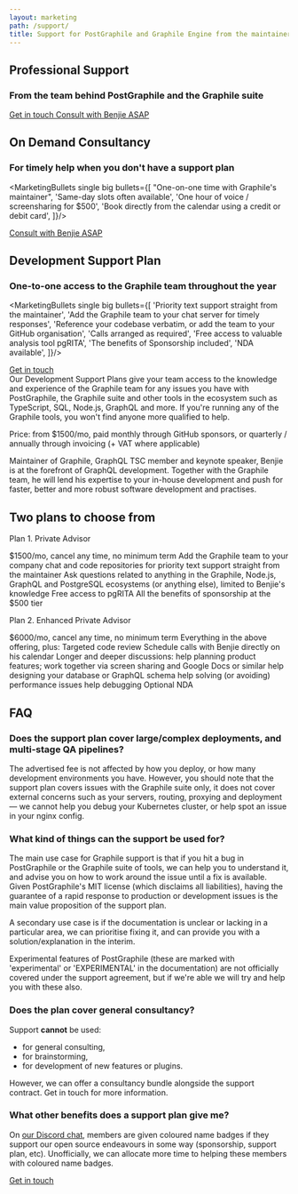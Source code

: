 ```yaml
---
layout: marketing
path: /support/
title: Support for PostGraphile and Graphile Engine from the maintainer
---
```



<MarketingLayout blue>

<!-- **************************************** -->

<Hero bg="white">

## Professional Support

### From the team behind PostGraphile and the Graphile suite

<div class='flex'>
<a class='mr3 button--solid-light' href='mailto:team@graphile.com?subject=Support%20enquiry'>Get in touch <span class='fas fa-fw fa-arrow-right' /></a>
<a class='mr3 button--solid' target="_blank" href='https://benjie.dev/'>Consult with Benjie ASAP <span class='fas fa-fw fa-external-link-alt' /></a>
</div>

</Hero>

<MarketingSection bg="white">

<div className="f4 b tl" style={{maxWidth: '54rem', margin: '0 auto'}}>


## On Demand Consultancy

### For timely help when you don't have a support plan

<MarketingBullets single big bullets={[
"One-on-one time with Graphile's maintainer",
'Same-day slots often available',
'One hour of voice / screensharing for $500',
'Book directly from the calendar using a credit or debit card',
]}/>

<div class='flex'>
<a class='mr3 button--solid' target="_blank" href='https://benjie.dev/'>Consult with Benjie ASAP <span class='fas fa-fw fa-external-link-alt' /></a>
</div>
</div>

</MarketingSection>

<MarketingDivide from="white" to="medium" via="light" down />

<MarketingDivide from="medium" to="nodes" via="medium" />

<MarketingSection bg="nodes">

<div className="f4 b tl" style={{maxWidth: '54rem', margin: '0 auto'}}>

## Development Support Plan

### One-to-one access to the Graphile team throughout the year

<MarketingBullets single big bullets={[
'Priority text support straight from the maintainer',
'Add the Graphile team to your chat server for timely responses',
'Reference your codebase verbatim, or add the team to your GitHub organisation',
'Calls arranged as required',
'Free access to valuable analysis tool pgRITA',
'The benefits of Sponsorship included',
'NDA available',
]}/>

<div class='flex'>
<a class='button--solid' href='mailto:team@graphile.com?subject=Support%20plan%20enquiry'>Get in touch <span class='fas fa-fw fa-arrow-right' /></a>
</div>
</div>

</MarketingSection>

<MarketingDivide from="nodes" to="medium" />

<MarketingSection bg="medium">

<div className="f4 tl" style={{maxWidth: '50rem', margin: '0 auto'}}>
Our Development Support Plans give your team access to the knowledge and
experience of the Graphile team for any issues you have with
PostGraphile, the Graphile suite and other tools in the ecosystem 
such as TypeScript, SQL, Node.js, GraphQL and more. If you're running any of the Graphile tools, you won't find anyone more qualified to help. 

Price: from $1500/mo, paid monthly through GitHub sponsors, or quarterly / annually through invoicing (+ VAT where applicable)
</div>

</MarketingSection>

<MarketingDivide from="medium" to="dark" via="light" down/>

<MarketingSection bg="dark">

<div className="f4 b tl" style={{maxWidth: '54rem', margin: '0 auto'}}>
<div class="mw9 ph3-ns flex flex-wrap justify-between">
<TeamBio
name="Benjie"
role="Maintainer of Graphile and GraphQL TSC member"
imageAlt="Benjie at Reactive Conf 2019"
imageSrc="/images/support/makeitfast3.jpg"
>
Maintainer of Graphile, GraphQL TSC member and keynote speaker, Benjie is at the forefront of GraphQL development. Together with the Graphile team, he will lend his expertise to your in-house development and push for faster, better and more robust software development and practises.  
</TeamBio>
</div>
</div>

</MarketingSection>

<MarketingDivide from="dark" to="medium" via="light"/>

<MarketingSection bg="medium">
<div className="f4 tl pb5" style={{maxWidth: '50rem', margin: '0 auto'}}>

## Two plans to choose from

Plan 1. Private Advisor

$1500/mo, cancel any time, no minimum term
Add the Graphile team to your company chat and code repositories for priority text support straight from the maintainer
Ask questions related to anything in the Graphile, Node.js, GraphQL and PostgreSQL ecosystems (or anything else), limited to Benjie's knowledge
Free access to pgRITA
All the benefits of sponsorship at the $500 tier


Plan 2. Enhanced Private Advisor 

$6000/mo, cancel any time, no minimum term
Everything in the above offering, plus:
Targeted code review
Schedule calls with Benjie directly on his calendar
Longer and deeper discussions:
help planning product features; work together via screen sharing and Google Docs or similar
help designing your database or GraphQL schema
help solving (or avoiding) performance issues
help debugging
Optional NDA


</div>
</MarketingSection>

<MarketingDivide from="medium" to="dark" via="light"/>

<MarketingSection bg="dark">

<div className="f4 tl pb5" style={{maxWidth: '50rem', margin: '0 auto'}}>

## FAQ

### Does the support plan cover large/complex deployments, and multi-stage QA pipelines?

The advertised fee is not affected by how you deploy, or how many development
environments you have. However, you should note that the support plan
covers issues with the Graphile suite only, it does not cover external concerns such as
your servers, routing, proxying and deployment — we cannot help you debug your
Kubernetes cluster, or help spot an issue in your nginx config.

### What kind of things can the support be used for?

The main use case for Graphile support is that if you hit a bug in
PostGraphile or the Graphile suite of tools, we can help you to understand it, and advise you on how to work
around the issue until a fix is available. Given PostGraphile's MIT license
(which disclaims all liabilities), having the guarantee of a rapid response
to production or development issues is the main value proposition of the
support plan.

A secondary use case is if the documentation is unclear or
lacking in a particular area, we can prioritise fixing it, and can provide
you with a solution/explanation in the interim.

Experimental features of PostGraphile (these are marked with 'experimental'
or 'EXPERIMENTAL' in the documentation) are not officially covered under the
support agreement, but if we're able we will try and help you with these
also.

### Does the plan cover general consultancy?

Support **cannot** be used:

- for general consulting,
- for brainstorming,
- for development of new features or plugins.

However, we can offer a consultancy bundle alongside the support contract. Get in touch for more information. 

</div>

</MarketingSection>

<MarketingDivide from="dark" to="medium" via="light"/>

<MarketingSection bg="medium">

<div className="f4 tl pb5" style={{maxWidth: '50rem', margin: '0 auto'}}>

### What other benefits does a support plan give me?

On [our Discord chat](http://discord.gg/graphile), members are given coloured
name badges if they support our open source endeavours in some way (sponsorship, support
plan, etc). Unofficially, we can allocate more time to helping these
members with coloured name badges.

<div class='flex'>
<a class='button--solid' href='mailto:team@graphile.com?subject=Support%20plan%20enquiry'>Get in touch <span class='fas fa-fw fa-arrow-right' /></a>
</div>
</div>

</MarketingSection>

</MarketingLayout>
